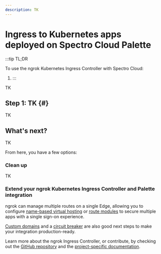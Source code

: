 ```yaml
---
description: TK
---
```


# Ingress to Kubernetes apps deployed on Spectro Cloud Palette

:::tip TL;DR

To use the ngrok Kubernetes Ingress Controller with Spectro Cloud:

1. [](#)
:::

TK

## **Step 1**: TK {#}

TK

## What's next?

TK

From here, you have a few options:

### Clean up

TK

### Extend your ngrok Kubernetes Ingress Controller and Palette integration

ngrok can manage multiple routes on a single Edge, allowing you to configure [name-based virtual hosting](https://github.com/ngrok/kubernetes-ingress-controller/blob/main/docs/user-guide/ingress-to-edge-relationship.md#name-based-virtual-hosting) or [route
modules](https://github.com/ngrok/kubernetes-ingress-controller/blob/main/docs/user-guide/route-modules.md) to secure multiple apps with a single sign-on experience.

[Custom domains](https://github.com/ngrok/kubernetes-ingress-controller/blob/main/docs/user-guide/custom-domain.md) and a [circuit breaker](/docs/http/circuit-breaker/) are also good next steps to make your integration production-ready.

Learn more about the ngrok Ingress Controller, or contribute, by checking out the [GitHub
repository](https://github.com/ngrok/kubernetes-ingress-controller) and the [project-specific
documentation](https://github.com/ngrok/kubernetes-ingress-controller/tree/main/docs).
